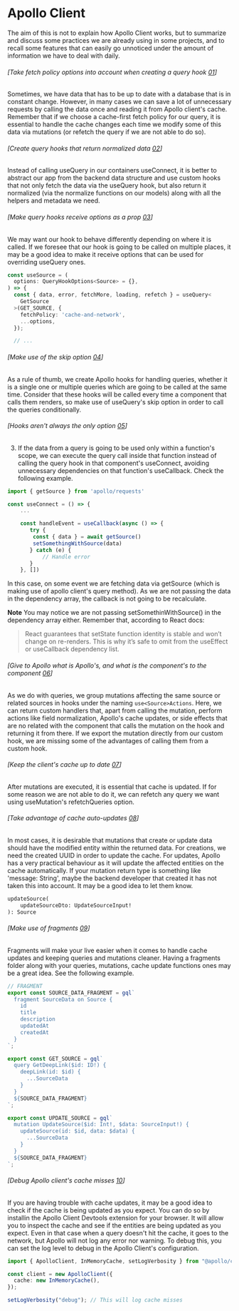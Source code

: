 # Apollo Client

The aim of this is not to explain how Apollo Client works, but to summarize and discuss some practices we are already using
in some projects, and to recall some features that can easily go unnoticed under the amount of information we have to deal with daily.

###### [Take fetch policy options into account when creating a query hook [01](#point-01)]

Sometimes, we have data that has to be up to date with a database that is in constant change. However, in many cases we can save a lot of unnecessary requests by calling the data once and reading it from Apollo client's cache. Remember that if we choose a cache-first fetch policy for our query, it is essential to handle the cache changes each time we modify some of this data via mutations (or refetch the query if we are not able to do so).

###### [Create query hooks that return normalized data [02](#point-02)]

Instead of calling useQuery in our containers useConnect, it is better to abstract our app from the backend data structure and use custom hooks that not only fetch the data via the useQuery hook, but also return it normalized (via the normalize functions on our models) along with all the helpers and metadata we need.

###### [Make query hooks receive options as a prop [03](#point-03)]

We may want our hook to behave differently depending on where it is called. If we foresee that our hook is going to be called on multiple places, it may be a good idea to make it receive options that can be used for overriding useQuery ones.

```typescript
const useSource = (
  options: QueryHookOptions<Source> = {},
) => {
  const { data, error, fetchMore, loading, refetch } = useQuery<
    GetSource
  >(GET_SOURCE, {
    fetchPolicy: 'cache-and-network',
    ...options,
  });

  // ...
```

###### [Make use of the skip option [04](#point-04)]

As a rule of thumb, we create Apollo hooks for handling queries, whether it is a single one or multiple queries which are going to be called at the same time. Consider that these hooks will be called every time a component that calls them renders, so make use of useQuery's skip option in order to call the queries conditionally.

###### [Hooks aren't always the only option [05](#point-05)]

3. If the data from a query is going to be used only within a function's scope, we can execute the query call inside that function instead of calling the query hook in that component's useConnect, avoiding unnecessary dependencies on that function's useCallback. Check the following example.

```typescript
import { getSource } from 'apollo/requests'

const useConnect = () => {
    ...

    const handleEvent = useCallback(async () => {
       try {
        const { data } = await getSource()
        setSomethingWithSource(data)
       } catch (e) {
           // Handle error
       }
    }, [])

```

In this case, on some event we are fetching data via getSource (which is making use of apollo client's query method). As we are not passing the data in the dependency array, the callback is not going to be recalculate.

**Note** You may notice we are not passing setSomethinWithSource() in the dependency array either. Remember that, according to React docs:

> React guarantees that setState function identity is stable and won’t change on re-renders. This is why it’s safe to omit from the useEffect or useCallback dependency list.

###### [Give to Apollo what is Apollo's, and what is the component's to the component [06](#point-06)]

As we do with queries, we group mutations affecting the same source or related sources in hooks under the naming `use<Source>Actions`. Here, we can return custom handlers that, apart from calling the mutation, perform actions like field normalization, Apollo's cache updates, or side effects that are no related with the component that calls the mutation on the hook and returning it from there. If we export the mutation directly from our custom hook, we are missing some of the advantages of calling them from a custom hook.

###### [Keep the client's cache up to date [07](#point-07)]

After mutations are executed, it is essential that cache is updated. If for some reason we are not able to do it, we can refetch any query we want using useMutation's refetchQueries option.

###### [Take advantage of cache auto-updates [08](#point-08)]

In most cases, it is desirable that mutations that create or update data should have the modified entity within the returned data. For creations, we need the created UUID in order to update the cache. For updates, Apollo has a very practical behaviour as it will update the affected entities on the cache automatically. If your mutation return type is something like 'message: String', maybe the backend developer that created it has not taken this into account. It may be a good idea to let them know.

```graphql
updateSource(
    updateSourceDto: UpdateSourceInput!
): Source
```

###### [Make use of fragments [09](#point-09)]

Fragments will make your live easier when it comes to handle cache updates and keeping queries and mutations cleaner. Having a fragments folder along with your queries, mutations, cache update functions ones may be a great idea. See the following example.

```typescript
// FRAGMENT
export const SOURCE_DATA_FRAGMENT = gql`
  fragment SourceData on Source {
    id
    title
    description
    updatedAt
    createdAt
  }
`;

export const GET_SOURCE = gql`
  query GetDeepLink($id: ID!) {
    deepLink(id: $id) {
      ...SourceData
    }
  }
  ${SOURCE_DATA_FRAGMENT}
`;

export const UPDATE_SOURCE = gql`
  mutation UpdateSource($id: Int!, $data: SourceInput!) {
    updateSource(id: $id, data: $data) {
      ...SourceData
    }
  }
  ${SOURCE_DATA_FRAGMENT}
`;
```

###### [Debug Apollo client's cache misses [10](#point-10)]

If you are having trouble with cache updates, it may be a good idea to check if the cache is being updated as you expect. You can do so by installin the Apollo Client Devtools extension for your browser. It will allow you to inspect the cache and see if the entities are being updated as you expect. Even in that case when a query doesn't hit the cache, it goes to the network, but Apollo will not log any error nor warning. To debug this, you can set the log level to debug in the Apollo Client's configuration.

```typescript
import { ApolloClient, InMemoryCache, setLogVerbosity } from "@apollo/client";

const client = new ApolloClient({
  cache: new InMemoryCache(),
});

setLogVerbosity("debug"); // This will log cache misses
```
